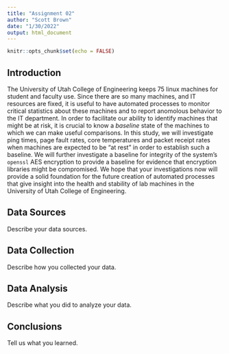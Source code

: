 ```yaml
---
title: "Assignment 02"
author: "Scott Brown"
date: "1/30/2022"
output: html_document
---
```


```r
knitr::opts_chunk$set(echo = FALSE)
```

## Introduction

The University of Utah College of Engineering keeps 75 linux machines for student and faculty use.  Since there are so many machines, and IT resources are fixed, it is useful to have automated processes to monitor critical statistics about these machines and to report anomolous behavior to the IT department.  In order to facilitate our ability to identify machines that might be at risk, it is crucial to know a *baseline* state of the machines to which we can make useful comparisons.  In this study, we will investigate ping times, page fault rates, core temperatures and packet receipt rates when machines are expected to be "at rest" in order to establish such a baseline.  We will further investigate a baseline for integrity of the system's `openssl` AES encryption to provide a baseline for evidence that encryption libraries might be compromised.  We hope that your investigations now will provide a solid foundation for the future creation of automated processes that give insight into the health and stability of lab machines in the University of Utah College of Engineering.

## Data Sources

Describe your data sources.

## Data Collection

Describe how you collected your data.

## Data Analysis

Describe what you did to analyze your data.

## Conclusions

Tell us what you learned.
